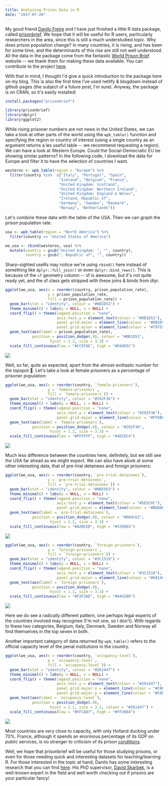 ```yaml
---
title: Analyzing Prison Data in R
date: "2017-07-28"
---
```


My good friend [Danilo Freire](http://danilofreiregithub.io) and I have just finished a little R data package, called [prisonbrief](http://danilofreire.com/prisonbrief/). We hope that it will be useful for R users, particularly researchers in the area, since this is still a much understudied topic. Why does prison population change? In many countries, it is rising, and has been for some time, and the determinants of this rise are still not well understood. All the data in the package come from the fantastic [World Prison Brief](http://www.prisonstudies.org/) website -- we thank them for making these data available. You can contribute to the project [here](http://www.prisonstudies.org/about-us).

With that in mind, I thought I'd give a quick introduction to the package here on my blog. This is also the first time I've used netlify & blogdown instead of github pages (the subject of a future post, I'm sure). Anyway, the package is on CRAN, so it's easily installed:

```r
install.packages("prisonbrief")

library(prisonbrief)
library(dplyr)
library(ggplot2)
```

While rising prisoner numbers are not news in the United States, we can take a look at other parts of the world using the `wpb_table()` function and specifying the region or country of interest (using a single country as an argument returns a les useful table -- we recommend requesting a region). We can have a look at Western Europe. Could the Social-Democratic EU be showing similar patterns? In the following code, I download the data for Europe and filter it to have the selection of countries I want.

```r
westeros <- wpb_table(region = "Europe") %>%
  filter(country %in%  c("Italy", "Portugal", "Spain",
                        "Iceland", "Belgium", "France",
                        "United Kingdom: Scotland",
                        "United Kingdom: Northern Ireland",
                        "United Kingdom: England & Wales",
                        "Ireland, Republic of",
                        "Germany", "Sweden", "Denmark",
                        "Norway", "Netherlands"))
```

Let's combine these data with the table of the USA. Then we can graph the prison population rate.

```r
usa <- wpb_table(region = "North America") %>%
  filter(country == "United States of America")

we_usa <- rbind(westeros, usa) %>%
  mutate(country = gsub("United Kingdom: ", "", country),
         country = gsub(", Republic of", "", country))
```

Sharp-sighted useRs may notice we're using `rbind()` here instead of something like `dplyr::full_join()` or even `dplyr::bind_rows()`. This is because of the `sf` geometry column -- sf is awesome, but it's not quite ready yet, and the sf class gets stripped with these joins & binds from dlyr.

```r
ggplot(we_usa, aes(x = reorder(country, prison_population_rate),
                   y = prison_population_rate,
                   fill = prison_population_rate)) +
  geom_bar(stat = "identity", colour = "#0B1D51") +
  theme_minimal() + labs(y = NULL, x = NULL) +
  coord_flip() + theme(legend.position = "none",
                       axis.text.y = element_text(colour = "#0B1D51"),
                       panel.grid.major = element_line(colour = "#0B1D51"),
                       panel.grid.minor = element_line(colour = "#797596")) +
  geom_text(aes(label = prison_population_rate),
            position = position_dodge(.9), colour = "#0B1D51",
                    hjust = 1.2, size = 3.3) +
  scale_fill_continuous(low = "#CC978E", high = "#D44D5C")
```

![](images/prisonbrief-1.png)

Well, so far, quite as expected, apart from the almost-eviltastic number for the topspot 🤘. Let's take a look at female prisoners as a percentage of prisoner population:

```r
ggplot(we_usa, aes(x = reorder(country, `female-prisoners`),
                   y = `female-prisoners`,
                   fill = `female-prisoners`)) +
  geom_bar(stat = "identity", colour = "#292F36") +
  theme_minimal() + labs(y = NULL, x = NULL) +
  coord_flip() + theme(legend.position = "none",
                       axis.text.y = element_text(colour = "#292F36"),
                       panel.grid.major = element_line(colour = "#FF6B6B")) +
  geom_text(aes(label = `female-prisoners`),
            position = position_dodge(.9), colour = "#292F36",
                    hjust = 1.2, size = 3.3) +
  scale_fill_continuous(low = "#FFFFFF", high = "#4ECDC4")
```

![](images/prisonbrief-2.png)

Much less difference between the countries here, definitely, but we still see the USA far ahead as we might expect. We can also have alook at some other interesting data, that of pre-trial detainees and foreign prisoners:

```r
ggplot(we_usa, aes(x = reorder(country, `pre-trial-detainees`),
                   y = `pre-trial-detainees`,
                   fill = `pre-trial-detainees`)) +
  geom_bar(stat = "identity", colour = "#0B5563") +
  theme_minimal() + labs(y = NULL, x = NULL) +
  coord_flip() + theme(legend.position = "none",
                       axis.text.y = element_text(colour = "#5E5C6C"),
                       panel.grid.major = element_line(colour = "#BEB8EB")) +
  geom_text(aes(label = `pre-trial-detainees`),
            position = position_dodge(.9), colour = "#084C61",
                    hjust = 1.2, size = 3.3) +
  scale_fill_continuous(low = "#A2BCE0", high = "#5299D3")
```

![](images/prisonbrief-3.png)

```r
ggplot(we_usa, aes(x = reorder(country, `foreign-prisoners`),
                   y = `foreign-prisoners`,
                   fill = `foreign-prisoners`)) +
  geom_bar(stat = "identity", colour = "#3C1518") +
  theme_minimal() + labs(y = NULL, x = NULL) +
  coord_flip() + theme(legend.position = "none",
                       axis.text.y = element_text(colour = "#3C1518"),
                       panel.grid.major = element_line(colour = "#69140E")) +
  geom_text(aes(label = `foreign-prisoners`),
            position = position_dodge(.9),
                    hjust = 1.1, size = 3.3) +
  scale_fill_continuous(low = "#F2F3AE", high = "#A44200")
```

![](images/prisonbrief-4.png)

Here we do see a radically different pattern, one perhaps legal experts of the countries involved may recognise (I'm not one, so I don't). With regards to these two categories, Belgium, Italy, Denmark, Sweden and Norway all find themselves in the top seven in both.

Another important category of data returned by `wpb_table()` refers to the official capacity level of the penal institutions in the country.

```r
ggplot(we_usa, aes(x = reorder(country, `occupancy-level`),
                   y = `occupancy-level`,
                   fill = `occupancy-level`)) +
  geom_bar(stat = "identity", colour = "#261447") +
  theme_minimal() + labs(y = NULL, x = NULL) +
  coord_flip() + theme(legend.position = "none",
                       axis.text.y = element_text(colour = "#261447"),
                       panel.grid.major.x = element_line(colour = "#C0BDA5"),
                       panel.grid.major.y = element_line(colour = "#C0BDA5")) +
  geom_text(aes(label = `occupancy-level`),
            position = position_dodge(.9),
                    hjust = 1.1, size = 3.3, colour = "#261447") +
  scale_fill_continuous(low = "#FFCAD7", high = "#FF3864")
```

![](images/prisonbrief-5.png)

Most countries are _very_ close to capacity, with only Holland ducking under 70%. France, although it spends an enormous percentage of its GDP on public services, is no stranger to criticism of its prison [conditions](https://en.wikipedia.org/wiki/Prison_conditions_in_France).

Well, we hope that prisonbrief will be useful for those studying prisons, or even for those needing quick and interesting datasets for teaching/learning R. For those interested in the topic at hand, Danilo has some interesting research that you can find [here](http://danilofreire.com/research/). His PhD supervisor, [David Skarbek](http://www.davidskarbek.com/), is a well-known expert in the field and well worth checking out if prisons are your particular fancy!
